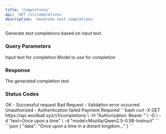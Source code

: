 ```yaml
---
title: 'Completions'
api: 'GET /v1/completions'
description: 'Generate text completions'
---
```


Generate text completions based on input text.

### Query Parameters

<ParamField query="text" type="string" required>
  Input text for completion
</ParamField>

<ParamField query="model" type="string">
  Model to use for completion
</ParamField>

### Response

<ResponseField name="data" type="string">
  The generated completion text
</ResponseField>

### Status Codes

<ResponseField name="200" type="object">
  OK - Successful request
</ResponseField>

<ResponseField name="400" type="object">
  Bad Request - Validation error occurred
</ResponseField>

<ResponseField name="401" type="object">
  Unauthorized - Authentication failed
</ResponseField>

<ResponseField name="402" type="object">
  Payment Required
</ResponseField>

<RequestExample>
```bash
curl -X GET https://api.woolball.xyz/v1/completions \
  -H "Authorization: Bearer <YOUR_API_KEY>" \
  -G \
  -d "text=Once upon a time" \
  -d "model=Mozilla/Qwen2.5-0.5B-Instruct"
```
</RequestExample>

<ResponseExample>
```json
{
  "data": "Once upon a time in a distant kingdom..."
}
```
</ResponseExample>
